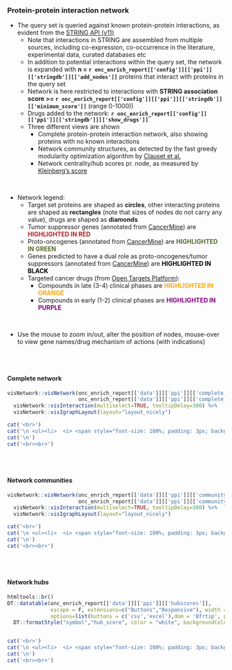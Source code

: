 ### Protein-protein interaction network {.tabset}

* The query set is queried against known protein-protein interactions, as evident from the [STRING API (v11)](http://string-db.org)
  * Note that interactions in STRING are assembled from multiple sources, including co-expression, co-occurrence in the literature, experimental data, curated databases etc
  * In addition to potential interactions within the query set, the network is expanded with __n = `r onc_enrich_report[['config']][['ppi']][['stringdb']][['add_nodes']]`__ proteins that interact with proteins in the query set
  * Network is here restricted to interactions with __STRING association score >= `r onc_enrich_report[['config']][['ppi']][['stringdb']][['minimum_score']]`__ (range 0-1000))
  * Drugs added to the network: __`r onc_enrich_report[['config']][['ppi']][['stringdb']][['show_drugs']]`__ 
  * Three different views are shown
    * Complete protein-protein interaction network, also showing proteins with no known interactions
    * Network community structures, as detected by the fast greedy modularity optimization algorithm by [Clauset et al.](http://www.arxiv.org/abs/cond-mat/0408187)
    * Network centrality/hub scores pr. node, as measured by [Kleinberg's score](https://dl.acm.org/citation.cfm?id=324140)
  
<br>

* Network legend:
  * Target set proteins are shaped as **circles**, other interacting proteins are shaped as **rectangles** (note that sizes of nodes do not carry any value), drugs are shaped as **diamonds**
  * Tumor suppressor genes (annotated from [CancerMine](https://www.nature.com/articles/s41592-019-0422-y)) are <span style="color:firebrick"><b>HIGHLIGHTED IN RED</b></span>
  * Proto-oncogenes (annotated from [CancerMine](https://www.nature.com/articles/s41592-019-0422-y)) are <span style="color:darkolivegreen"><b>HIGHLIGHTED IN GREEN</b></span>
  * Genes predicted to have a dual role as proto-oncogenes/tumor suppressors (annotated from [CancerMine](https://www.nature.com/articles/s41592-019-0422-y)) are <span style="color:black"><b>HIGHLIGHTED IN BLACK</b></span>
  * Targeted cancer drugs (from [Open Targets Platform](https://targetvalidation.org)):
     * Compounds in late (3-4) clinical phases are <span style="color:orange"><b>HIGHLIGHTED IN ORANGE</b></span>
     * Compounds in early (1-2) clinical phases are <span style="color:purple"><b>HIGHLIGHTED IN PURPLE</b></span>
  
<br>

* Use the mouse to zoom in/out, alter the position of nodes, mouse-over to view gene names/drug mechanism of actions (with indications)

<br><br>

#### Complete network

```r
visNetwork::visNetwork(onc_enrich_report[['data']][['ppi']][['complete_network']]$nodes, 
                       onc_enrich_report[['data']][['ppi']][['complete_network']]$edges) %>%
  visNetwork::visInteraction(multiselect=TRUE, tooltipDelay=300) %>%
  visNetwork::visIgraphLayout(layout="layout_nicely")

```


```r
cat('<br>')
cat('\n <ul><li>  <i> <span style="font-size: 100%; padding: 3px; background-color:#989898; color:white">&nbsp;&nbsp;No protein-protein interactions from STRING were found among members in the query set (with the required association score). Lowering the assocation score threshold of for interactions in STRING may provide a network. &nbsp;&nbsp; </span></i></li></ul>',sep='\n')
cat('\n')
cat('<br><br>')

```

<br><br>

#### Network communities

```r
visNetwork::visNetwork(onc_enrich_report[['data']][['ppi']][['community_network']]$nodes, 
                       onc_enrich_report[['data']][['ppi']][['community_network']]$edges) %>%
  visNetwork::visInteraction(multiselect=TRUE, tooltipDelay=300) %>%
  visNetwork::visIgraphLayout(layout="layout_nicely")

```

```r
cat('<br>')
cat('\n <ul><li>  <i> <span style="font-size: 100%; padding: 3px; background-color:#989898; color:white">&nbsp;&nbsp;No network community were found among members in the query set (with the required association score). Lowering the assocation score threshold of for interactions in STRING may provide a network and associated communities. &nbsp;&nbsp; </span></i></li></ul>',sep='\n')
cat('\n')
cat('<br><br>')

```
<br><br>

#### Network hubs

```r

htmltools::br()
DT::datatable(onc_enrich_report[['data']][['ppi']][['hubscores']], 
              escape = F, extensions=c("Buttons","Responsive"), width = "100%",
              options=list(buttons = c('csv','excel'),dom = 'Bfrtip', pagelength = 20)) %>%
  DT::formatStyle("symbol","hub_score", color = "white", backgroundColor = DT::styleInterval(onc_enrich_report[['config']][['disease']][['breaks']], onc_enrich_report[['config']][['disease']][['colors']]))



```

```r
cat('<br>')
cat('\n <ul><li>  <i> <span style="font-size: 100%; padding: 3px; background-color:#989898; color:white">&nbsp;&nbsp;No hubscores from the protein-protein interaction network were established for members in the query set (with the required association score). Lowering the assocation score threshold of for interactions in STRING may provide a network with hubscores. &nbsp;&nbsp; </span></i></li></ul>',sep='\n')
cat('\n')
cat('<br><br>')

```
<br><br>

